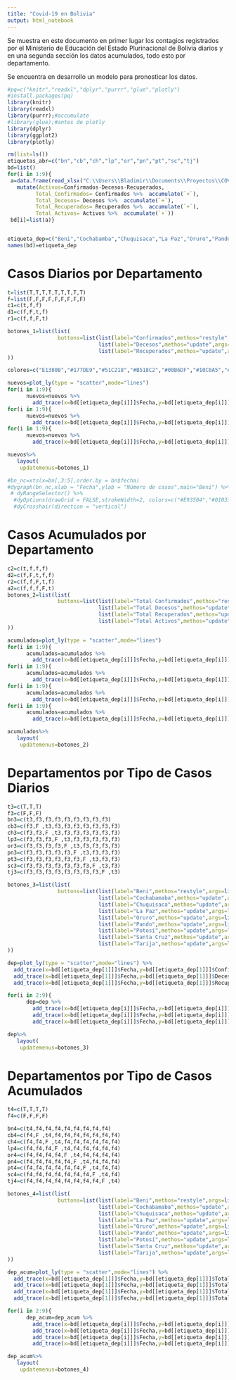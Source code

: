 ```yaml
---
title: "Covid-19 en Bolivia"
output: html_notebook
---
```


Se muestra en este documento en primer lugar los contagios registrados por el Ministerio de Educación del Estado Plurinacional de Bolivia diarios y en una segunda sección los datos acumulados, todo esto por departamento.

Se encuentra en desarrollo un modelo para pronosticar los datos.

```r
#pq=c("knitr","readxl","dplyr","purrr","glue","plotly")
#install.packages(pq)
library(knitr)
library(readxl)
library(purrr);#accumulate
#library(glue);#antes de plotly
library(dplyr)
library(ggplot2)
library(plotly)

rm(list=ls())
etiquetas_abr=c("bn","cb","ch","lp","or","pn","pt","sc","tj")
bd=list()
for(i in 1:9){
 a=data.frame(read_xlsx("C:\\Users\\Bladimir\\Documents\\Proyectos\\COVID-19 Bolivia\\COVID-19-Bolivia\\BD\\BD_dpto.xlsx",sheet = etiquetas_abr[i] )) %>% 
   mutate(Activos=Confirmados-Decesos-Recuperados,
         Total_Confirmados= Confirmados %>%  accumulate(`+`),
         Total_Decesos= Decesos %>%  accumulate(`+`),
         Total_Recuperados= Recuperados %>%  accumulate(`+`),
         Total_Activos= Activos %>%  accumulate(`+`))
 bd[i]=list(a)}


etiqueta_dep=c("Beni","Cochabamba","Chuquisaca","La Paz","Oruro","Pando","Potosí","Santa Cruz","Tarija")
names(bd)=etiqueta_dep
```

# Casos Diarios por Departamento

```r
t=list(T,T,T,T,T,T,T,T,T)
f=list(F,F,F,F,F,F,F,F,F)
c1=c(t,f,f)
d1=c(f,F,t,f)
r1=c(f,f,F,t)

botones_1=list(list(
                buttons=list(list(label="Confirmados",methos="restyle",args=list("visible",c1)),
                             list(label="Decesos",methos="update",args=list("visible",d1)),
                             list(label="Recuperados",methos="update",args=list("visible",r1)))
))

colores=c("E1380B","#177DE9","#51C218","#B518C2","#00B6DF","#10C0A5","#8A2800","#099162","#FC2020")

nuevos=plot_ly(type = "scatter",mode="lines")
for(i in 1:9){
      nuevos=nuevos %>% 
        add_trace(x=bd[[etiqueta_dep[i]]]$Fecha,y=bd[[etiqueta_dep[i]]]$Confirmados,name=etiqueta_dep[i],visible=T,line=list(color=colores[i]))}
for(i in 1:9){
      nuevos=nuevos %>% 
        add_trace(x=bd[[etiqueta_dep[i]]]$Fecha,y=bd[[etiqueta_dep[i]]]$Decesos,name=etiqueta_dep[i],visible=F,line=list(color=colores[i]))}
for(i in 1:9){
      nuevos=nuevos %>% 
        add_trace(x=bd[[etiqueta_dep[i]]]$Fecha,y=bd[[etiqueta_dep[i]]]$Recuperados,name=etiqueta_dep[i],visible=F,line=list(color=colores[i]))}

nuevos%>%  
   layout(
    updatemenus=botones_1)

#bn_nc=xts(x=bn[,3:5],order.by = bn$fecha)
#dygraph(bn_nc,xlab = "Fecha",ylab = "Número de casos",main="Beni") %>% 
 # dyRangeSelector() %>%
  #dyOptions(drawGrid = FALSE,strokeWidth=2, colors=c("#E93504","#010332","#15CF0D")) %>% 
  #dyCrosshair(direction = "vertical") 

```


# Casos Acumulados por Departamento

```r
c2=c(t,f,f,f)
d2=c(f,F,t,f,f)
r2=c(f,f,F,t,f)
a2=c(f,f,f,F,t)
botones_2=list(list(
                buttons=list(list(label="Total Confirmados",methos="restyle",args=list("visible",c2)),
                             list(label="Total Decesos",methos="update",args=list("visible",d2)),
                             list(label="Total Recuperados",methos="update",args=list("visible",r2)),
                             list(label="Total Activos",methos="update",args=list("visible",a2)))
))

acumulados=plot_ly(type = "scatter",mode="lines")
for(i in 1:9){
      acumulados=acumulados %>% 
        add_trace(x=bd[[etiqueta_dep[i]]]$Fecha,y=bd[[etiqueta_dep[i]]]$Total_Confirmados,name=etiqueta_dep[i],visible=T,line=list(color=colores[i]))}
for(i in 1:9){
      acumulados=acumulados %>% 
        add_trace(x=bd[[etiqueta_dep[i]]]$Fecha,y=bd[[etiqueta_dep[i]]]$Total_Decesos,name=etiqueta_dep[i],visible=F,line=list(color=colores[i]))}
for(i in 1:9){
      acumulados=acumulados %>% 
        add_trace(x=bd[[etiqueta_dep[i]]]$Fecha,y=bd[[etiqueta_dep[i]]]$Total_Recuperados,name=etiqueta_dep[i],visible=F,line=list(color=colores[i]))}
for(i in 1:9){
      acumulados=acumulados %>% 
        add_trace(x=bd[[etiqueta_dep[i]]]$Fecha,y=bd[[etiqueta_dep[i]]]$Total_Activos,name=etiqueta_dep[i],visible=F,line=list(color=colores[i]))}

acumulados%>%  
   layout(
    updatemenus=botones_2)


```


# Departamentos por Tipo de Casos Diarios

```r
t3=c(T,T,T)
f3=c(F,F,F)
bn3=c(t3,f3,f3,f3,f3,f3,f3,f3,f3)
cb3=c(f3,F ,t3,f3,f3,f3,f3,f3,f3,f3)
ch3=c(f3,f3,F ,t3,f3,f3,f3,f3,f3,f3)
lp3=c(f3,f3,f3,F ,t3,f3,f3,f3,f3,f3)
or3=c(f3,f3,f3,f3,F ,t3,f3,f3,f3,f3)
pn3=c(f3,f3,f3,f3,f3,F ,t3,f3,f3,f3)
pt3=c(f3,f3,f3,f3,f3,f3,F ,t3,f3,f3)
sc3=c(f3,f3,f3,f3,f3,f3,f3,F ,t3,f3)
tj3=c(f3,f3,f3,f3,f3,f3,f3,f3,F ,t3)

botones_3=list(list(
                buttons=list(list(label="Beni",methos="restyle",args=list("visible",bn3)),
                             list(label="Cochabamaba",methos="update",args=list("visible",cb3)),
                             list(label="Chuquisaca",methos="update",args=list("visible",ch3)),
                             list(label="La Paz",methos="update",args=list("visible",lp3)),
                             list(label="Oruro",methos="update",args=list("visible",or3)),
                             list(label="Pando",methos="update",args=list("visible",pn3)),
                             list(label="Potosí",methos="update",args=list("visible",pt3)),
                             list(label="Santa Cruz",methos="update",args=list("visible",sc3)),
                             list(label="Tarija",methos="update",args=list("visible",tj3)))
))

dep=plot_ly(type = "scatter",mode="lines") %>% 
  add_trace(x=bd[[etiqueta_dep[1]]]$Fecha,y=bd[[etiqueta_dep[1]]]$Confirmados,name="Confirmados",visible=T,line=list(color="#004E93")) %>% 
  add_trace(x=bd[[etiqueta_dep[1]]]$Fecha,y=bd[[etiqueta_dep[1]]]$Decesos,name="Decesos",visible=T,line=list(color="#0A042A")) %>% 
  add_trace(x=bd[[etiqueta_dep[1]]]$Fecha,y=bd[[etiqueta_dep[1]]]$Recuperados ,name="Recuperados",visible=T,line=list(color="#51C218"))

for(i in 2:9){
      dep=dep %>% 
        add_trace(x=bd[[etiqueta_dep[i]]]$Fecha,y=bd[[etiqueta_dep[i]]]$Confirmados,name="Confirmados",visible=F,line=list(color="#004E93")) %>% 
        add_trace(x=bd[[etiqueta_dep[i]]]$Fecha,y=bd[[etiqueta_dep[i]]]$Decesos,name="Decesos",visible=F,line=list(color="#0A042A")) %>% 
        add_trace(x=bd[[etiqueta_dep[i]]]$Fecha,y=bd[[etiqueta_dep[i]]]$Recuperados,name="Recuperados",visible=F,line=list(color="#51C218"))}

dep%>%  
   layout(
    updatemenus=botones_3)

```


# Departamentos por Tipo de Casos Acumulados


```r
t4=c(T,T,T,T)
f4=c(F,F,F,F)

bn4=c(t4,f4,f4,f4,f4,f4,f4,f4,f4)
cb4=c(f4,F ,t4,f4,f4,f4,f4,f4,f4,f4)
ch4=c(f4,f4,F ,t4,f4,f4,f4,f4,f4,f4)
lp4=c(f4,f4,f4,F ,t4,f4,f4,f4,f4,f4)
or4=c(f4,f4,f4,f4,F ,t4,f4,f4,f4,f4)
pn4=c(f4,f4,f4,f4,f4,F ,t4,f4,f4,f4)
pt4=c(f4,f4,f4,f4,f4,f4,F ,t4,f4,f4)
sc4=c(f4,f4,f4,f4,f4,f4,f4,F ,t4,f4)
tj4=c(f4,f4,f4,f4,f4,f4,f4,f4,F ,t4)

botones_4=list(list(
                buttons=list(list(label="Beni",methos="restyle",args=list("visible",bn4)),
                             list(label="Cochabamaba",methos="update",args=list("visible",cb4)),
                             list(label="Chuquisaca",methos="update",args=list("visible",ch4)),
                             list(label="La Paz",methos="update",args=list("visible",lp4)),
                             list(label="Oruro",methos="update",args=list("visible",or4)),
                             list(label="Pando",methos="update",args=list("visible",pn4)),
                             list(label="Potosí",methos="update",args=list("visible",pt4)),
                             list(label="Santa Cruz",methos="update",args=list("visible",sc4)),
                             list(label="Tarija",methos="update",args=list("visible",tj4)))
))

dep_acum=plot_ly(type = "scatter",mode="lines") %>% 
  add_trace(x=bd[[etiqueta_dep[1]]]$Fecha,y=bd[[etiqueta_dep[1]]]$Total_Confirmados,name="Total Confirmados",visible=T,line=list(color="#004E93")) %>% 
  add_trace(x=bd[[etiqueta_dep[1]]]$Fecha,y=bd[[etiqueta_dep[1]]]$Total_Decesos,name="Total Decesos",visible=T,line=list(color="#0A042A")) %>% 
  add_trace(x=bd[[etiqueta_dep[1]]]$Fecha,y=bd[[etiqueta_dep[1]]]$Total_Recuperados,name="Total Recuperados",visible=T,line=list(color="#51C218")) %>% 
  add_trace(x=bd[[etiqueta_dep[1]]]$Fecha,y=bd[[etiqueta_dep[1]]]$Total_Activos,name="Total Activos",visible=T,line=list(color="#FC2020"))

for(i in 2:9){
      dep_acum=dep_acum %>% 
        add_trace(x=bd[[etiqueta_dep[i]]]$Fecha,y=bd[[etiqueta_dep[i]]]$Total_Confirmados,name="Total Confirmados",visible=F,line=list(color="#004E93")) %>% 
        add_trace(x=bd[[etiqueta_dep[i]]]$Fecha,y=bd[[etiqueta_dep[i]]]$Total_Decesos,name="Total Decesos",visible=F,line=list(color="#0A042A")) %>% 
        add_trace(x=bd[[etiqueta_dep[i]]]$Fecha,y=bd[[etiqueta_dep[i]]]$Total_Recuperados,name="Total Recuperados",visible=F,line=list(color="#51C218")) %>% 
        add_trace(x=bd[[etiqueta_dep[i]]]$Fecha,y=bd[[etiqueta_dep[i]]]$Total_Activos,name="Total Activos",visible=F,line=list(color="#FC2020"))}

dep_acum%>%  
   layout(
    updatemenus=botones_4)

```

